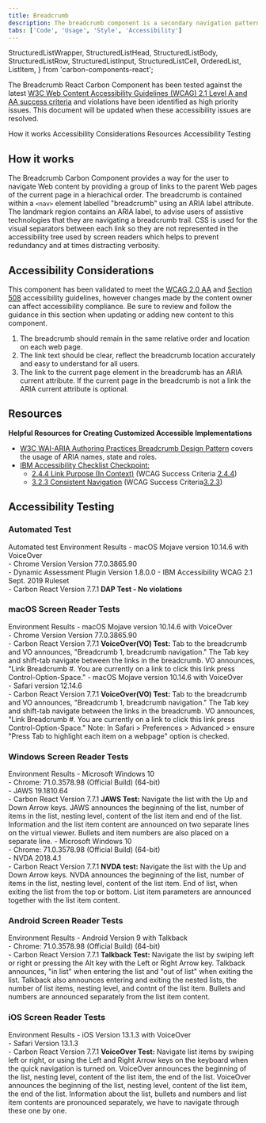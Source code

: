 ```yaml
---
title: Breadcrumb
description: The breadcrumb component is a secondary navigation pattern that shows hierarchy among content or traces a user’s path.
tabs: ['Code', 'Usage', 'Style', 'Accessibility']
---
```


  StructuredListWrapper,
  StructuredListHead,
  StructuredListBody,
  StructuredListRow,
  StructuredListInput,
  StructuredListCell,
  OrderedList,
  ListItem,
} from 'carbon-components-react';

<PageDescription>

The Breadcrumb React Carbon Component has been tested against the latest [W3C
Web Content Accessibility Guidelines (WCAG) 2.1 Level A and AA success
criteria](https://www.w3.org/TR/WCAG21/) and violations have been identified
as high priority issues. This document will be updated when these
accessibility issues are resolved.

</PageDescription>

<AnchorLinks>
  <AnchorLink>How it works</AnchorLink>
  <AnchorLink>Accessibility Considerations</AnchorLink>
  <AnchorLink>Resources</AnchorLink>
  <AnchorLink>Accessibility Testing</AnchorLink>
</AnchorLinks>

## How it works

The Breadcrumb Carbon Component provides a way for the user to navigate Web content by providing a group of links to the parent Web pages of the current page in a hierachical order. The breadcrumb is contained within a `<nav>` element labelled "breadcrumb" using an ARIA label attribute. The landmark region contains an ARIA label, to advise users of assistive technologies that they are navigating a breadcrumb trail. CSS is used for the visual separators between each link so they are not represented in the accessibility tree used by screen readers which helps to prevent redundancy and at times distracting verbosity.

## Accessibility Considerations

This component has been validated to meet the [WCAG 2.0 AA](https://www.w3.org/TR/WCAG20/) and [Section 508](http://www.section508.gov/) accessibility guidelines, however changes made by the content owner can affect accessibility compliance. Be sure to review and follow the guidance in this section when updating or adding new content to this component.

1. The breadcrumb should remain in the same relative order and location on each web page.
2. The link text should be clear, reflect the breadcrumb location accurately and easy to understand for all users.
3. The link to the current page element in the breadcrumb has an ARIA current attribute. If the current page in the breadcrumb is not a link the ARIA current attribute is optional.

## Resources

**Helpful Resources for Creating Customized Accessible Implementations**

- [W3C WAI-ARIA Authoring Practices Breadcrumb Design Pattern](https://www.w3.org/TR/wai-aria-practices/#breadcrumb) covers the usage of ARIA names, state and roles.
- [IBM Accessibility Checklist Checkpoint:](https://www.ibm.com/able/guidelines/ci162/accessibility_checklist.html)
  - [2.4.4 Link Purpose (In Context)](https://www.ibm.com/able/guidelines/ci162/link_purpose.html) (WCAG Success Criteria [2.4.4](https://www.w3.org/TR/UNDERSTANDING-WCAG20/navigation-mechanisms-refs.html))
  - [3.2.3 Consistent Navigation](https://www.ibm.com/able/guidelines/ci162/consistent_navigation.html) (WCAG Success Criteria[3.2.3](https://www.w3.org/TR/UNDERSTANDING-WCAG20/consistent-behavior-consistent-locations.html))

## Accessibility Testing

### Automated Test

<Row>
  <Column noGutterSm>
    <StructuredListWrapper>
      <StructuredListHead>
        <StructuredListRow head>
          <StructuredListCell head>
            Automated test Environment
          </StructuredListCell>
          <StructuredListCell head>Results</StructuredListCell>
        </StructuredListRow>
      </StructuredListHead>
      <StructuredListBody>
        <StructuredListRow>
          <StructuredListCell>
            - macOS Mojave version 10.14.6 with VoiceOver
            <br />
            - Chrome Version Version 77.0.3865.90
            <br />
            - Dynamic Assessment Plugin Version 1.8.0.0 - IBM Accessibility WCAG 2.1 Sept. 2019 Ruleset
            <br />
            - Carbon React Version 7.7.1
          </StructuredListCell>
          <StructuredListCell><strong>DAP Test - No violations</strong></StructuredListCell>
        </StructuredListRow>
      </StructuredListBody>
    </StructuredListWrapper>
  </Column>
</Row>

### macOS Screen Reader Tests

<Row>
  <Column noGutterSm>
    <StructuredListWrapper>
      <StructuredListHead>
        <StructuredListRow head>
          <StructuredListCell head>Environment </StructuredListCell>
          <StructuredListCell head>Results</StructuredListCell>
        </StructuredListRow>
      </StructuredListHead>
      <StructuredListBody>
        <StructuredListRow>
          <StructuredListCell>
            - macOS Mojave version 10.14.6 with VoiceOver
            <br />
            - Chrome Version Version 77.0.3865.90
            <br />
            - Carbon React Version 7.7.1
          </StructuredListCell>
          <StructuredListCell>
            <strong>VoiceOver(VO) Test:</strong>
            <OrderedList>
              <ListItem>
                Tab to the breadcrumb and VO announces, "Breadcrumb 1, breadcrumb navigation."
              </ListItem>
              <ListItem>
                The Tab key and shift-tab navigate between the links in the breadcrumb. VO announces, "Link Breadcrumb #. You are currently on a link to click this link press Control-Option-Space."
              </ListItem>
            </OrderedList>
          </StructuredListCell>
        </StructuredListRow>
        <StructuredListRow>
          <StructuredListCell>
            - macOS Mojave version 10.14.6 with VoiceOver
            <br />
            - Safari version 12.14.6
            <br />
            - Carbon React Version 7.7.1
          </StructuredListCell>
          <StructuredListCell>
            <strong>VoiceOver(VO) Test:</strong>
            <OrderedList>
              <ListItem>
                Tab to the breadcrumb and VO announces, "Breadcrumb 1, breadcrumb navigation."
              </ListItem>
              <ListItem>
                The Tab key and shift-tab navigate between the links in the breadcrumb. VO announces, "Link Breadcrumb #. You are currently on a link to click this link press Control-Option-Space."
              </ListItem>
              <ListItem>
                Note: In Safari > Preferences > Advanced > ensure "Press Tab to highlight each item on a webpage" option is checked.
              </ListItem>
            </OrderedList>
          </StructuredListCell>
        </StructuredListRow>
      </StructuredListBody>
    </StructuredListWrapper>
  </Column>
</Row>

### Windows Screen Reader Tests

<Row>
  <Column noGutterSm>
    <StructuredListWrapper>
      <StructuredListHead>
        <StructuredListRow head>
          <StructuredListCell head>Environment</StructuredListCell>
          <StructuredListCell head>Results</StructuredListCell>
        </StructuredListRow>
      </StructuredListHead>
      <StructuredListBody>
        <StructuredListRow>
          <StructuredListCell>
            - Microsoft Windows 10
            <br />
            - Chrome: 71.0.3578.98 (Official Build) (64-bit)
            <br />
            - JAWS 19.1810.64
            <br />
            - Carbon React Version 7.7.1
          </StructuredListCell>
          <StructuredListCell>
            <strong>JAWS Test:</strong>
            <OrderedList>
              <ListItem>
                Navigate the list with the Up and Down Arrow keys.
              </ListItem>
              <ListItem>
                JAWS announces the beginning of the list, number of items in the list, nesting level, content of the list item and end of the list.
              </ListItem>
              <ListItem>
                Information and the list item content are announced on two separate lines on the virtual viewer.
              </ListItem>
              <ListItem>
                Bullets and item numbers are also placed on a separate line.
              </ListItem>
            </OrderedList>
          </StructuredListCell>
        </StructuredListRow>
        <StructuredListRow>
          <StructuredListCell>
            - Microsoft Windows 10
            <br />
            - Chrome: 71.0.3578.98 (Official Build) (64-bit)
            <br />
            - NVDA 2018.4.1
            <br />
            - Carbon React Version 7.7.1
          </StructuredListCell>
          <StructuredListCell>
            <strong>NVDA test:</strong>
            <OrderedList>
              <ListItem>
                Navigate the list with the Up and Down Arrow keys.
              </ListItem>
              <ListItem>
                NVDA announces the beginning of the list, number of items in the list, nesting level, content of the list item.
              </ListItem>
              <ListItem>
                End of list, when exiting the list from the top or bottom.
              </ListItem>
              <ListItem>
                List item parameters are announced together with the list item content.
              </ListItem>
            </OrderedList>
          </StructuredListCell>
        </StructuredListRow>
      </StructuredListBody>
    </StructuredListWrapper>
  </Column>
</Row>

### Android Screen Reader Tests

<Row>
  <Column noGutterSm>
    <StructuredListWrapper>
      <StructuredListHead>
        <StructuredListRow head>
          <StructuredListCell head>Environment </StructuredListCell>
          <StructuredListCell head>Results</StructuredListCell>
        </StructuredListRow>
      </StructuredListHead>
      <StructuredListBody>
        <StructuredListRow>
          <StructuredListCell>
            - Android Version 9 with Talkback
            <br />
            - Chrome: 71.0.3578.98 (Official Build) (64-bit)
            <br />
            - Carbon React Version 7.7.1
          </StructuredListCell>
          <StructuredListCell>
            <strong>Talkback Test:</strong>
            <OrderedList>
              <ListItem>
                Navigate the list by swiping left or right or pressing the Alt key with the Left or Right Arrow key.
              </ListItem>
              <ListItem>
                Talkback announces, "in list" when entering the list and "out of list" when exiting the list.
              </ListItem>
              <ListItem>
                Talkback also announces entering and exiting the nested lists, the number of list items, nesting level, and contnt of the list item.
              </ListItem>
              <ListItem>
                Bullets and numbers are announced separately from the list item content.
              </ListItem>
            </OrderedList>
          </StructuredListCell>
        </StructuredListRow>
      </StructuredListBody>
    </StructuredListWrapper>
  </Column>
</Row>

### iOS Screen Reader Tests

<Row>
  <Column noGutterSm>
    <StructuredListWrapper>
      <StructuredListRow head>
        <StructuredListCell head>Environment </StructuredListCell>
        <StructuredListCell head>Results</StructuredListCell>
      </StructuredListRow>
      <StructuredListBody>
        <StructuredListRow>
          <StructuredListCell>
            - iOS Version 13.1.3 with VoiceOver
            <br />
            - Safari Version 13.1.3
            <br />
            - Carbon React Version 7.7.1
          </StructuredListCell>
          <StructuredListCell>
            <strong>VoiceOver Test:</strong>
            <OrderedList>
              <ListItem>
                Navigate list items by swiping left or right, or using the Left and Right Arrow keys on the keyboard when the quick navigation is turned on.
              </ListItem>
              <ListItem>
                VoiceOver announces the beginning of the list, nesting level, content of the list item, the end of the list.
              </ListItem>
              <ListItem>
                VoiceOver announces the beginning of the list, nesting level, content of the list item, the end of the list.
              </ListItem>
              <ListItem>
                Information about the list, bullets and numbers and list item contents are pronounced separately, we have to navigate through these one by one.
              </ListItem>
            </OrderedList>
          </StructuredListCell>
        </StructuredListRow>
      </StructuredListBody>
    </StructuredListWrapper>
  </Column>
</Row>